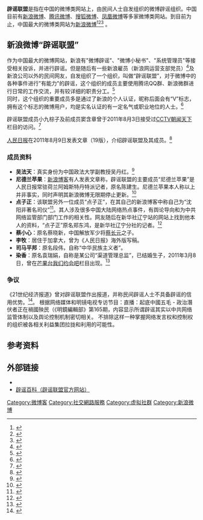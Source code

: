 {{多個問題|
{{POV|time=2013-08-07}}
{{Disputed}}
{{Advert|time=2013-08-07}}
{{Repetition|time=2019-01-05T11:54:53+00:00}}
{{off-topic|time=2019-01-05T11:54:53+00:00}}
{{review|time=2019-01-05T11:54:53+00:00}}
}}
'''辟谣联盟'''是指在中国的微博类网站上，由民间人士自发组织的微博辟谣组织。中国目前有[[新浪微博|新浪微博]]、[[腾讯微博|腾讯微博]]、[[搜狐微博|搜狐微博]]、[[凤凰微博|凤凰微博]]等多家微博类网站。到目前为止，中国最大的微博类网站为[[新浪微博|新浪微博]]<ref>{{cite web|title=调查称第一季新浪微博占57%国内微博用户量|url=http://news.sina.com.cn/m/2011-06-29/121922726985.shtml|publisher=新浪科技}}</ref><ref>{{cite web|title=未来资产报告称新浪微博使用率市场份额达87%|url=http://tech.sina.com.cn/i/2011-01-28/18045144960.shtml|publisher=新浪科技|accessdate=2011-07-15}}</ref><ref>{{cite web|title=日本公布2011年中国畅销商品排行榜 新浪微博居首|url=http://world.people.com.cn/GB/15147732.html|publisher=国际人民网|accessdate=2011-07-15|archive-url=https://web.archive.org/web/20120116233318/http://world.people.com.cn/GB/15147732.html|archive-date=2012-01-16|dead-url=yes}}</ref> 。

== 新浪微博“辟谣联盟” ==
作为中国最大的微博网站，新浪有"微博辟谣"、"微博小秘书"、"系统管理员"等接受相关投诉，并进行辟谣。但是随后有一些新浪雇员（新浪网运营支部党员）<ref>{{cite web|title=北京地区主要网站党建工作调查|url=http://theory.people.com.cn/GB/16914841.html|publisher=人民网|access-date=2012-03-14|archive-url=https://web.archive.org/web/20120316014444/http://theory.people.com.cn/GB/16914841.html|archive-date=2012-03-16|dead-url=yes}}</ref>及新浪公司以外的民间网友，自发组织了一个组织，叫做“辟谣联盟”，对于微博中的各种事件进行"有能力"的辟谣，这个组织的成员主要使用腾讯QQ群、新浪微群进行日常的工作交流，并有较详细的职责分工。<ref>{{cite web|title=直播微博上辟谣联盟的成立-----一切谣言都是纸老虎|url=http://www.wyzxsx.com/Article/Class22/201105/234805.html|publisher=乌有之乡}}{{Dead link|date=2018年8月 |bot=InternetArchiveBot |fix-attempted=yes }}</ref><br>
同时，这个组织的重要成员多是通过了新浪的个人认证，昵称后面会有“V”标志，拥有这个标志的微博用户，均是实名认证的有一定名气或职业地位的人士。<ref>{{Cite web|title=新浪帮助-微博-各行业个人认证标准说明|url=http://help.sina.com.cn/i/349/1184_12.html|publisher=新浪微博}}</ref>

辟谣联盟成员小九棕子及前成员窦含章曾于2011年8月3日接受过[[中国中央电视台|CCTV]][[朝闻天下|朝闻天下]]栏目的访问。<ref>{{Cite web|title=CCTV 《朝闻天下》——微博的伦理底线在哪里|url=http://video.sina.com.cn/v/b/57934553-1968950047.html|publisher=新浪视频}}</ref>

[[人民日报|人民日报]]在2011年8月9日发表文章（19版），介绍辟谣联盟及其成员。<ref>{{Cite web|title=“每个人内心深处都有追求真相的愿望”|url=http://paper.people.com.cn/rmrb/html/2011-08/09/nw.D110000renmrb_20110809_3-19.htm|date=2011-08-09|publisher=人民日报-人民网}}{{dead link|date=2018年4月 |bot=InternetArchiveBot |fix-attempted=yes }}</ref>
=== 成员资料 ===
* '''吴法天'''：真实身份为中国政法大学副教授吴丹红。<ref>{{sinaweibo|danhon|吴法天}}</ref>
* '''尼德兰苹果'''：[[新浪博客|新浪博客]]有人发表文章称，辟谣联盟的主要成员“尼德兰苹果”是人民日报常驻荷兰阿姆斯特丹特派记者，原名陈建生。尼德兰苹果本人称以上并非事实，同时声明其新浪微博无限期停止更新。<ref>{{Cite web|title=转载 尼德兰苹果|url=http://blog.sina.com.cn/s/blog_675740090102dryb.html|date=2011-08-09|publisher=新浪博客}}</ref>
* '''点子正'''：该联盟另外一位成员“点子正”，在其自己的新浪博客中称自己为“沈阳非著名司仪”<ref>{{Cite web|title=沈阳非著名司仪!"点子正"|url=http://blog.sina.com.cn/s/blog_5e6dd1c80100cgs2.html|date=2009-02-01|publisher=新浪博客}}</ref>。其人涉及很多中国大陆网络热点事件，有舆论导向和为中共网络监管部门部门工作的相关性。网友随后在新华社辽宁站的网站上找到他本人的资料，“点子正”原名郑东鸿，是新华社辽宁分社的记者。<ref>{{Cite Web|title=新华社-辽宁频道-记者风采|url=http://www.ln.xinhuanet.com/lnfs/z_zdh.htm|publisher=记者风采}}</ref>
* '''蔡小心'''：原名蔡晓新，中国解放军少将[[蔡长元|蔡长元]]之子。
* '''李牧'''：居住于加拿大，曾为《人民日报》海外版写稿。
* '''司马平邦'''：原名段伟，自称“中华民族主义者”。
* '''染香'''：原名袁瑞娟，自称是某公司“渠道管理总监”，已结婚生子，2011年3月8日，曾在[[湖南卫视|芒果台]][[我们约会吧|我们约会吧]]栏目出现。<ref>{{cite web|title=所谓“染香”身份揭秘：北京白领袁瑞娟|url=http://club.kdnet.net/dispbbs.asp?id=7540350&boardid=1&page=1&1=1#7540350|publisher=凯迪社区}}</ref>

=== 争议 ===
《21世纪经济报道》曾对辟谣联盟作出报道，并称民间辟谣人士不具备辟谣的信用优势。<ref>{{Cite web|title=民间辟谣者不具备信用优势|url=http://www.21cbh.com/HTML/2011-8-5/5NMDM2XzM1NTI5NA.html|publisher=21世纪网}}{{dead link|date=2018年4月 |bot=InternetArchiveBot |fix-attempted=yes }}</ref>。
根据网络媒体和明镜电视专访节目：直播：起底中國五毛 - 政治潛伏者正在禍國殃民（《明鏡編輯部》第165期，内容显示所谓辟谣其实以中共网络监管体制以及舆论控制机制密切相关。
不排除这样一种掌握网络发言权和控制权的组织被各相关利益集团拉拢和利用的可能性。

== 参考资料 ==
{{reflist}}

== 外部链接 ==
* {{sinaweibo|2106610594|辟谣联盟}}
* [https://web.archive.org/web/20110826062812/http://baike.m4.cn/ 辟谣百科（辟谣联盟官方网站）]

[[Category:微博客|Category:微博客]]
[[Category:社交網路服務|Category:社交網路服務]]
[[Category:虚拟社群|Category:虚拟社群]]
[[Category:新浪微博|Category:新浪微博]]